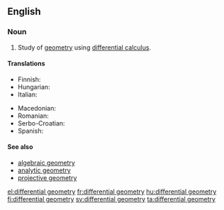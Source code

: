 ==English==
{{wikipedia}}

===Noun===
{{en-noun|-}}

# {{label|en|geometry}} Study of [[geometry]] using [[differential calculus]].

====Translations====
{{trans-top|differential geometry}}
* Finnish: {{t|fi|differentiaaligeometria}}
* Hungarian: {{t|hu|differenciálgeometria}}
* Italian: {{t+|it|geometria differenziale|f}}
{{trans-mid}}
* Macedonian: {{t|mk|диференцијална геометрија|f|tr=diferencijálna geométrija}}
* Romanian: {{t+|ro|geometrie diferențială|f}}
* Serbo-Croatian: {{t|sh|diferencijalna geometrija|f}}
* Spanish: {{t|es|geometría diferencial|f}}
{{trans-bottom}}

====See also====
* [[algebraic geometry]]
* [[analytic geometry]]
* [[projective geometry]]

[[el:differential geometry]]
[[fr:differential geometry]]
[[hu:differential geometry]]
[[fi:differential geometry]]
[[sv:differential geometry]]
[[ta:differential geometry]]